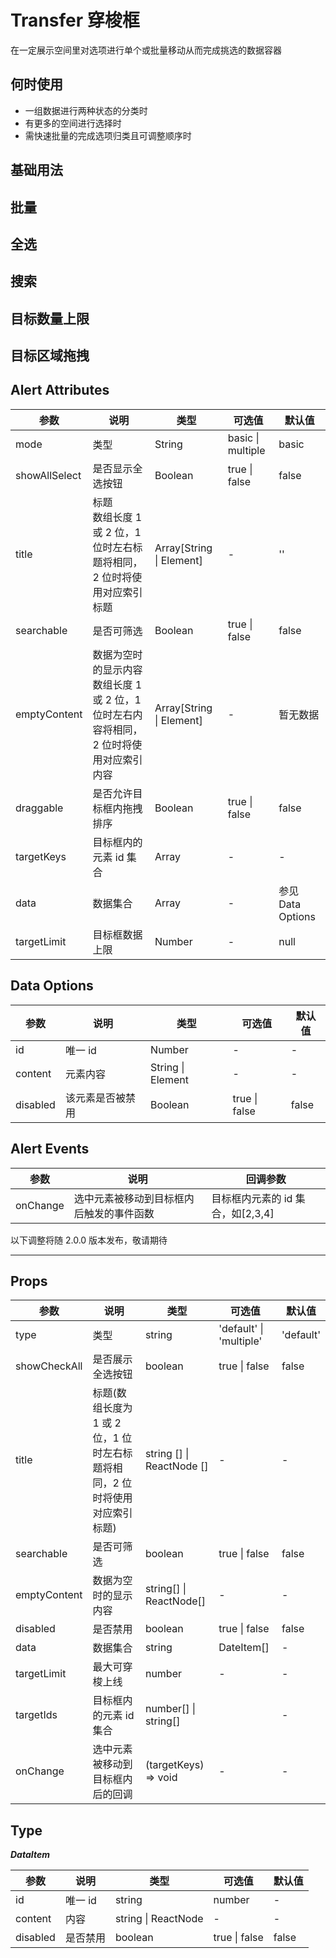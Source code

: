 # Transfer 穿梭框

在一定展示空间里对选项进行单个或批量移动从而完成挑选的数据容器

## 何时使用

- 一组数据进行两种状态的分类时
- 有更多的空间进行选择时
- 需快速批量的完成选项归类且可调整顺序时

## 基础用法


<DemoBase />

## 批量


<DemoBatch />

## 全选


<DemoCheck />

## 搜索


<DemoSearch />

## 目标数量上限


<DemoCount />

## 目标区域拖拽


<DemoArea />

## Alert Attributes

| 参数          | 说明                                                                                          | 类型                     | 可选值            | 默认值            |
| ------------- | --------------------------------------------------------------------------------------------- | ------------------------ | ----------------- | ----------------- |
| mode          | 类型                                                                                          | String                   | basic \| multiple | basic             |
| showAllSelect | 是否显示全选按钮                                                                              | Boolean                  | true \| false     | false             |
| title         | 标题 <br/> 数组长度 1 或 2 位，1 位时左右标题将相同，2 位时将使用对应索引标题                 | Array[String \| Element] | -                 | ''                |
| searchable    | 是否可筛选                                                                                    | Boolean                  | true \| false     | false             |
| emptyContent  | 数据为空时的显示内容 <br/> 数组长度 1 或 2 位，1 位时左右内容将相同，2 位时将使用对应索引内容 | Array[String \| Element] | -                 | 暂无数据          |
| draggable     | 是否允许目标框内拖拽排序                                                                      | Boolean                  | true \| false     | false             |
| targetKeys    | 目标框内的元素 id 集合                                                                        | Array                    | -                 | -                 |
| data          | 数据集合                                                                                      | Array                    | -                 | 参见 Data Options |
| targetLimit   | 目标框数据上限                                                                                | Number                   | -                 | null              |

## Data Options

| 参数     | 说明             | 类型              | 可选值        | 默认值 |
| -------- | ---------------- | ----------------- | ------------- | ------ |
| id       | 唯一 id          | Number            | -             | -      |
| content  | 元素内容         | String \| Element | -             | -      |
| disabled | 该元素是否被禁用 | Boolean           | true \| false | false  |

## Alert Events

| 参数     | 说明                                     | 回调参数                          |
| -------- | ---------------------------------------- | --------------------------------- |
| onChange | 选中元素被移动到目标框内后触发的事件函数 | 目标框内元素的 id 集合，如[2,3,4] |

<div style={{ position: 'relative' }}>
  <span
    style={{
      position: 'absolute',
      background: '#fff',
      left: '50%',
      transform: ' translate(-50%,-50%)',
      fontSize: '18px',
      padding: 5,
      color: '#f63'
    }}
  >
    以下调整将随 2.0.0 版本发布，敬请期待
  </span>
  <hr style={{ marginTop: 50, marginBottom: 20, border: '0.5px dashed #c8c8c8' }} />
</div>

## Props

| 参数         | 说明                                                                       | 类型                      | 可选值                  | 默认值    |
| ------------ | -------------------------------------------------------------------------- | ------------------------- | ----------------------- | --------- |
| type         | 类型                                                                       | string                    | 'default' \| 'multiple' | 'default' |
| showCheckAll | 是否展示全选按钮                                                           | boolean                   | true \| false           | false     |
| title        | 标题(数组长度为 1 或 2 位，1 位时左右标题将相同，2 位时将使用对应索引标题) | string [] \| ReactNode [] | -                       | -         |
| searchable   | 是否可筛选                                                                 | boolean                   | true \| false           | false     |
| emptyContent | 数据为空时的显示内容                                                       | string[] \| ReactNode[]   | -                       | -         |
| disabled     | 是否禁用                                                                   | boolean                   | true \| false           | false     |
| data         | 数据集合                                                                   | string                    | DateItem[]              | -         |
| targetLimit  | 最大可穿梭上线                                                             | number                    | -                       | -         |
| targetIds    | 目标框内的元素 id 集合                                                     | number[] \| string[]      |                         | -         |
| onChange     | 选中元素被移动到目标框内后的回调                                           | (targetKeys) => void      | -                       | -         |

## Type

**_DataItem_**

| 参数     | 说明     | 类型                | 可选值        | 默认值 |
| -------- | -------- | ------------------- | ------------- | ------ |
| id       | 唯一 id  | string              | number        | -      |
| content  | 内容     | string \| ReactNode | -             | -      |
| disabled | 是否禁用 | boolean             | true \| false | false  |
